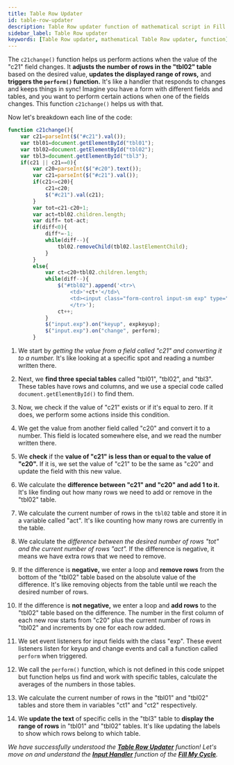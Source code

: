 ```yaml
---
title: Table Row Updater
id: table-row-updater
description: Table Row updater function of mathematical script in Fill My Cycle Website 
sidebar_label: Table Row updater
keywords: [Table Row updater, mathematical Table Row updater, function]
---
```

The `c21change()` function helps us perform actions when the value of the "c21" field changes. It **adjusts the number of rows in the "tbl02" table** based on the desired value, **updates the displayed range of rows,** and **triggers the `perform()` function.** It's like a handler that responds to changes and keeps things in sync!
Imagine you have a form with different fields and tables, and you want to perform certain actions when one of the fields changes. This function `c21change()` helps us with that.

Now let's breakdown each line of the code:

```jsx title="script.js"{6,9,13-15,19,23} showLineNumbers
function c21change(){
	var c21=parseInt($("#c21").val());
	var tbl01=document.getElementById("tbl01");
	var tbl02=document.getElementById("tbl02");
	var tbl3=document.getElementById("tbl3");
	if(c21 || c21==0){
		var c20=parseInt($("#c20").text());
		var c21=parseInt($("#c21").val());
		if(c21<=c20){
			c21=c20;
			$("#c21").val(c21);
		}
		var tot=c21-c20+1;
		var act=tbl02.children.length;
		var diff= tot-act;
		if(diff<0){
			diff*=-1;
			while(diff--){
				tbl02.removeChild(tbl02.lastElementChild);
			}
		}
		else{
			var ct=c20+tbl02.children.length;
			while(diff--){
				$("#tbl02").append('<tr>\
					<td>'+ct+'</td>\
					<td><input class="form-control input-sm exp" type="number" min="0" max="100" step="1"/></td>\
					</tr>');
				ct++;
			}
			$("input.exp").on("keyup", expkeyup);
			$("input.exp").on("change", perform);
		}
```

1.	We start by *getting the value from a field called "c21" and converting it to a number.* It's like looking at a specific spot and reading a number written there.

2.	Next, we **find three special tables** called "tbl01", "tbl02", and "tbl3". These tables have rows and columns, and we use a special code called `document.getElementById()` to find them.

3.	Now, we check if the value of "c21" exists or if it's equal to zero. If it does, we perform some actions inside this condition.

4.	We get the value from another field called "c20" and convert it to a number. This field is located somewhere else, and we read the number written there.

5.	We **check** if the **value of "c21" is less than or equal to the value of "c20".** If it is, we set the value of "c21" to be the same as "c20" and update the field with this new value.

6.	We calculate the **difference between "c21" and "c20" and add 1 to it.** It's like finding out how many rows we need to add or remove in the "tbl02" table.

7.	We calculate the current number of rows in the `tbl02` table and store it in a variable called "act". It's like counting how many rows are currently in the table.

8.	We calculate the *difference between the desired number of rows "tot" and the current number of rows "act".* If the difference is negative, it means we have extra rows that we need to remove.

9.	If the difference is **negative,** we enter a loop and **remove rows** from the bottom of the "tbl02" table based on the absolute value of the difference. It's like removing objects from the table until we reach the desired number of rows.

10.	If the difference is **not negative,** we enter a loop and **add rows** to the "tbl02" table based on the difference. The number in the first column of each new row starts from "c20" plus the current number of rows in "tbl02" and increments by one for each row added.

11.	We set event listeners for input fields with the class "exp". These event listeners listen for keyup and change events and call a function called `perform` when triggered.

12.	We call the `perform()` function, which is not defined in this code snippet but function helps us find and work with specific tables, calculate the averages of the numbers in those tables.

13.	We calculate the current number of rows in the "tbl01" and "tbl02" tables and store them in variables "ct1" and "ct2" respectively.

14.	We **update the text** of specific cells in the "tbl3" table to **display the range of rows** in "tbl01" and "tbl02" tables. It's like updating the labels to show which rows belong to which table.

 _We have successfully understood the [**Table Row Updater**](table-row-updater) function! Let's move on and understand the [**Input Handler**](input-handler) function of the **[Fill My Cycle](fillmycycle.tcetmumbai.in/)**._